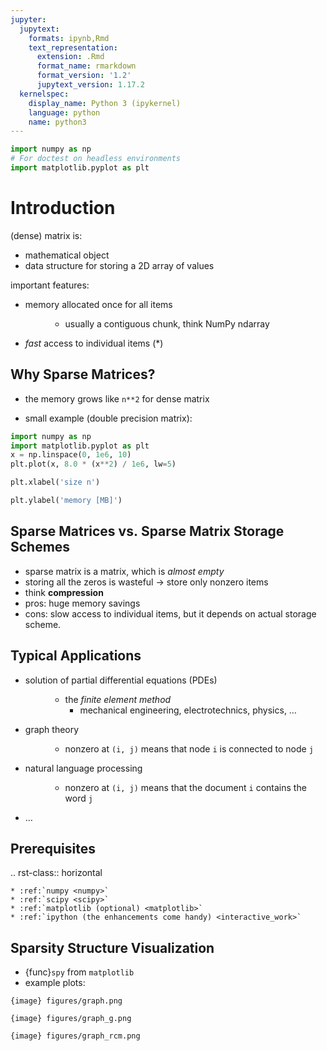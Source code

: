 ```yaml
---
jupyter:
  jupytext:
    formats: ipynb,Rmd
    text_representation:
      extension: .Rmd
      format_name: rmarkdown
      format_version: '1.2'
      jupytext_version: 1.17.2
  kernelspec:
    display_name: Python 3 (ipykernel)
    language: python
    name: python3
---
```


```python
import numpy as np
# For doctest on headless environments
import matplotlib.pyplot as plt
```
# Introduction

(dense) matrix is:

- mathematical object
- data structure for storing a 2D array of values

important features:

- memory allocated once for all items
  : - usually a contiguous chunk, think NumPy ndarray
- *fast* access to individual items (\*)

## Why Sparse Matrices?

- the memory grows like `n**2` for dense matrix

- small example (double precision matrix):

```python
import numpy as np
import matplotlib.pyplot as plt
x = np.linspace(0, 1e6, 10)
plt.plot(x, 8.0 * (x**2) / 1e6, lw=5)
```

```python
plt.xlabel('size n')
```

```python
plt.ylabel('memory [MB]')
```

## Sparse Matrices vs. Sparse Matrix Storage Schemes

- sparse matrix is a matrix, which is *almost empty*
- storing all the zeros is wasteful -> store only nonzero items
- think **compression**
- pros: huge memory savings
- cons: slow access to individual items, but it depends on actual storage scheme.

## Typical Applications

- solution of partial differential equations (PDEs)
  : - the *finite element method*
    - mechanical engineering, electrotechnics, physics, ...

- graph theory
  : - nonzero at `(i, j)` means that node `i` is connected to node `j`

- natural language processing
  : - nonzero at `(i, j)` means that the document `i` contains the word `j`

- ...

## Prerequisites

.. rst-class:: horizontal

    * :ref:`numpy <numpy>`
    * :ref:`scipy <scipy>`
    * :ref:`matplotlib (optional) <matplotlib>`
    * :ref:`ipython (the enhancements come handy) <interactive_work>`

## Sparsity Structure Visualization

- {func}`spy` from `matplotlib`
- example plots:

```{image} figures/graph.png
```

```{image} figures/graph_g.png
```

```{image} figures/graph_rcm.png
```
